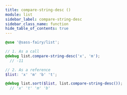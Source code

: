 ```yaml
---
title: compare-string-desc ()
module: list
sidebar_label: compare-string-desc
sidebar_class_name: function
hide_table_of_contents: true
---
```


<FieldDetails><CompareLogicCallout /></FieldDetails>

```scss
@use '@sass-fairy/list';

// 1. As a call
@debug list.compare-string-desc('x', 'm');
  // -11

// 2. As a reference
$list: 'x' 'm' 'b' 't';

@debug list.sort($list, list.compare-string-desc());
  // 'x' 't' 'm' 'b'
```
